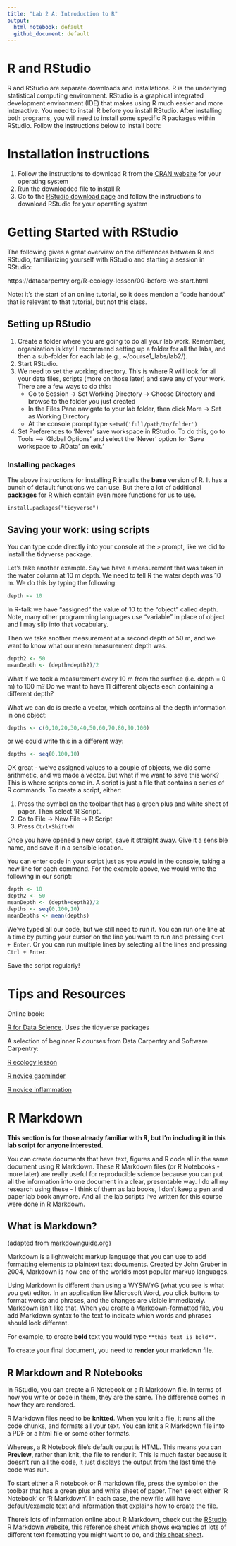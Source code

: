 ```yaml
---
title: "Lab 2 A: Introduction to R"
output: 
  html_notebook: default
  github_document: default
---
```


# R and RStudio

R and RStudio are separate downloads and installations. R is the underlying statistical computing environment. RStudio is a graphical integrated development environment (IDE) that makes using R much easier and more interactive. You need to install R before you install RStudio. After installing both programs, you will need to install some specific R packages within RStudio. Follow the instructions below to install both:

# Installation instructions

1. Follow the instructions to download R from the [CRAN website](https://cran.r-project.org/) for your operating system
2. Run the downloaded file to install R
3. Go to the [RStudio download page](https://www.rstudio.com/products/rstudio/download/#download) and follow the instructions to download RStudio for your operating system

# Getting Started with RStudio

The following gives a great overview on the differences between R and RStudio, familiarizing yourself with RStudio and starting a session in RStudio:

https://datacarpentry.org/R-ecology-lesson/00-before-we-start.html

Note: it's the start of an online tutorial, so it does mention a "code handout" that is relevant to that tutorial, but not this class.

## Setting up RStudio

1. Create a folder where you are going to do all your lab work. Remember, organization is key! I recommend setting up a folder for all the labs, and then a sub-folder for each lab (e.g., ~/course1_labs/lab2/).
1. Start RStudio.
2. We need to set the working directory. This is where R will look for all your data files, scripts (more on those later) and save any of your work. There are a few ways to do this:
    + Go to Session -> Set Working Directory -> Choose Directory and browse to the folder you just created
    + In the Files Pane navigate to your lab folder, then click More -> Set as Working Directory
    + At the console prompt type `setwd('full/path/to/folder')`
5. Set Preferences to ‘Never’ save workspace in RStudio. To do this, go to Tools –> ‘Global Options’ and select the ‘Never’ option for ‘Save workspace to .RData’ on exit.’

### Installing packages

The above instructions for installing R installs the **base** version of R. It has a bunch of default functions we can use. But there a lot of additional **packages** for R which contain even more functions for us to use. 

`install.packages("tidyverse")`


## Saving your work: using scripts

You can type code directly into your console at the `>` prompt, like we did to install the tidyverse package.

Let's take another example. Say we have a measurement that was taken in the water column at 10 m depth. We need to tell R the water depth was 10 m. We do this by typing the following:

```r
depth <- 10
```

In R-talk we have "assigned" the value of 10 to the "object" called depth. Note, many other programming languages use "variable" in place of object and I may slip into that vocabulary. 

Then we take another measurement at a second depth of 50 m, and we want to know what our mean measurement depth was.

```r
depth2 <- 50
meanDepth <- (depth+depth2)/2
```

What if we took a measurement every 10 m from the surface (i.e. depth = 0 m) to 100 m? Do we want to have 11 different objects each containing a different depth? 

What we can do is create a vector, which contains all the depth information in one object:

```r
depths <- c(0,10,20,30,40,50,60,70,80,90,100)
```

or we could write this in a different way:

```r
depths <- seq(0,100,10)
```

OK great - we've assigned values to a couple of objects, we did some arithmetic, and we made a vector. But what if we want to save this work? This is where scripts come in. A script is just a file that contains a series of R commands. To create a script, either:

1. Press the symbol on the toolbar that has a green plus and white sheet of paper. Then select 'R Script'.
2. Go to File -> New File -> R Script
3. Press `Ctrl+Shift+N`

Once you have opened a new script, save it straight away. Give it a sensible name, and save it in a sensible location. 

You can enter code in your script just as you would in the console, taking a new line for each command. For the example above, we would write the following in our script:

```r
depth <- 10
depth2 <- 50
meanDepth <- (depth+depth2)/2
depths <- seq(0,100,10)
meanDepths <- mean(depths)
```

We've typed all our code, but we still need to run it. You can run one line at a time by putting your cursor on the line you want to run and pressing `Ctrl + Enter`. Or you can run multiple lines by selecting all the lines and pressing `Ctrl + Enter`.

Save the script regularly!

# Tips and Resources

Online book: 

[R for Data Science](https://r4ds.had.co.nz/). Uses the tidyverse packages

A selection of beginner R courses from Data Carpentry and Software Carpentry:

[R ecology lesson](https://datacarpentry.org/R-ecology-lesson/index.html) 

[R novice gapminder](http://swcarpentry.github.io/r-novice-gapminder/)

[R novice inflammation](http://swcarpentry.github.io/r-novice-inflammation/)


# R Markdown

**This section is for those already familiar with R, but I'm including it in this lab script for anyone interested.**

You can create documents that have text, figures and R code all in the same document using R Markdown. These R Markdown files (or R Notebooks - more later) are really useful for reproducible science because you can put all the information into one document in a clear, presentable way. I do all my research using these - I think of them as lab books, I don't keep a pen and paper lab book anymore. And all the lab scripts I've written for this course were done in R Markdown.

## What is Markdown?
(adapted from [markdownguide.org](https://www.markdownguide.org/getting-started/))

Markdown is a lightweight markup language that you can use to add formatting elements to plaintext text documents. Created by John Gruber in 2004, Markdown is now one of the world’s most popular markup languages.

Using Markdown is different than using a WYSIWYG (what you see is what you get) editor. In an application like Microsoft Word, you click buttons to format words and phrases, and the changes are visible immediately. Markdown isn’t like that. When you create a Markdown-formatted file, you add Markdown syntax to the text to indicate which words and phrases should look different.

For example, to create **bold** text you would type `**this text is bold**`.

To create your final document, you need to **render** your markdown file.

## R Markdown and R Notebooks

In RStudio, you can create a R Notebook or a R Markdown file. In terms of how you write or code in them, they are the same. The difference comes in how they are rendered. 

R Markdown files need to be **knitted**. When you knit a file, it runs all the code chunks, and formats all your text. You can knit a R Markdown file into a PDF or a html file or some other formats.

Whereas, a R Notebook file's default output is HTML. This means you can **Preview**, rather than knit, the file to render it. This is much faster because it doesn't run all the code, it just displays the output from the last time the code was run.

To start either a R notebook or R markdown file, press the symbol on the toolbar that has a green plus and white sheet of paper. Then select either 'R Notebook' or 'R Markdown'. In each case, the new file will have default/example text and information that explains how to create the file.

There's lots of information online about R Markdown, check out the [RStudio R Markdown website](https://rmarkdown.rstudio.com/lesson-1.html), [this reference sheet](https://www.rstudio.com/wp-content/uploads/2015/03/rmarkdown-reference.pdfhttps://www.rstudio.com/wp-content/uploads/2015/03/rmarkdown-reference.pdf) which shows examples of lots of different text formatting you might want to do, and [this cheat sheet](https://raw.githubusercontent.com/rstudio/cheatsheets/master/rmarkdown-2.0.pdf).








